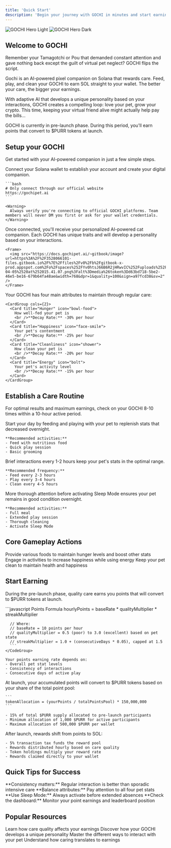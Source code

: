 ```yaml
---
title: 'Quick Start'
description: 'Begin your journey with GOCHI in minutes and start earning rewards'
---
```


<img
  className="block dark:hidden"
  src="https://media.discordapp.net/attachments/1224667348620021830/1360179979660427374/gochibanner3.webp?ex=67fa2dd2&is=67f8dc52&hm=483dcac56e75aa147354e523560d2128a5b8cffc4125924e940f0195341feff4&=&format=webp"
  alt="GOCHI Hero Light"
/>
<img
  className="hidden dark:block"
  src="https://media.discordapp.net/attachments/1224667348620021830/1360179979660427374/gochibanner3.webp?ex=67fa2dd2&is=67f8dc52&hm=483dcac56e75aa147354e523560d2128a5b8cffc4125924e940f0195341feff4&=&format=webp"
  alt="GOCHI Hero Dark"
/>

## Welcome to GOCHI

Remember your Tamagotchi or Pou that demanded constant attention and gave nothing back except the guilt of virtual pet neglect? GOCHI flips the script.

Gochi is an AI-powered pixel companion on Solana that rewards care. Feed, play, and clean your GOCHI to earn SOL straight to your wallet. The better your care, the bigger your earnings.

With adaptive AI that develops a unique personality based on your interactions, GOCHI creates a compelling loop: love your pet, grow your crypto. This time, keeping your virtual friend alive might actually help pay the bills... 

<Note>
  GOCHI is currently in pre-launch phase. During this period, you'll earn points that convert to $PURR tokens at launch.
</Note>

## Setup your GOCHI

Get started with your AI-powered companion in just a few simple steps.

<Steps>
  <Step title="Create Your Account">
    Connect your Solana wallet to establish your account and create your digital companion.
    
    ```bash
    # Only connect through our official website
    https://gochipet.ai
    ```

    <Warning>
      Always verify you're connecting to official GOCHI platforms. Team members will never DM you first or ask for your wallet credentials.
    </Warning>
  </Step>
  <Step title="Meet Your GOCHI">
    Once connected, you'll receive your personalized AI-powered cat companion. Each GOCHI has unique traits and will develop a personality based on your interactions.
    
    <Frame>
      <img src="https://docs.gochipet.ai/~gitbook/image?url=https%3A%2F%2F3528066101-files.gitbook.io%2F%7E%2Ffiles%2Fv0%2Fb%2Fgitbook-x-prod.appspot.com%2Fo%2Fspaces%252FYv0htsJ66B6R2jHRwvIC%252Fuploads%252FqSt9xtjVoM0mriDAob5j%252FScreenshot%25202025-04-05%2520at%252015.41.07.png%3Falt%3Dmedia%26token%3Dd63bd718-5be2-46e5-be16-679b64fa48ae&width=768&dpr=1&quality=100&sign=a97fcd38&sv=2" />
    </Frame>
  </Step>
  <Step title="Understand Basic Care">
    Your GOCHI has four main attributes to maintain through regular care:
    
    <CardGroup cols={2}>
      <Card title="Hunger" icon="bowl-food">
        How well-fed your pet is
        <br />**Decay Rate:** -30% per hour
      </Card>
      <Card title="Happiness" icon="face-smile">
        Your pet's contentment
        <br />**Decay Rate:** -25% per hour
      </Card>
      <Card title="Cleanliness" icon="shower">
        How clean your pet is
        <br />**Decay Rate:** -20% per hour
      </Card>
      <Card title="Energy" icon="bolt">
        Your pet's activity level
        <br />**Decay Rate:** -15% per hour
      </Card>
    </CardGroup>
  </Step>
</Steps>

## Establish a Care Routine

For optimal results and maximum earnings, check on your GOCHI 8-10 times within a 10-hour active period.

<AccordionGroup>
  <Accordion icon="sun" title="Morning Care">
    Start your day by feeding and playing with your pet to replenish stats that decreased overnight.
    
    **Recommended activities:**
    - Feed with nutritious food
    - Quick play session
    - Basic grooming
  </Accordion>
  <Accordion icon="clock" title="Regular Check-ins">
    Brief interactions every 1-2 hours keep your pet's stats in the optimal range.
    
    **Recommended frequency:**
    - Feed every 2-3 hours
    - Play every 3-4 hours
    - Clean every 4-5 hours
  </Accordion>
  <Accordion icon="moon" title="Evening Care">
    More thorough attention before activating Sleep Mode ensures your pet remains in good condition overnight.
    
    **Recommended activities:**
    - Full meal
    - Extended play session
    - Thorough cleaning
    - Activate Sleep Mode
  </Accordion>
</AccordionGroup>

## Core Gameplay Actions

<CardGroup cols={3}>
  <Card title="Feeding" icon="utensils" href="/care-activities#feeding">
    Provide various foods to maintain hunger levels and boost other stats
  </Card>
  <Card title="Playing" icon="toy" href="/care-activities#playing">
    Engage in activities to increase happiness while using energy
  </Card>
  <Card title="Cleaning" icon="broom" href="/care-activities#cleaning">
    Keep your pet clean to maintain health and happiness
  </Card>
</CardGroup>

## Start Earning

During the pre-launch phase, quality care earns you points that will convert to $PURR tokens at launch.

<Tabs>
  <Tab title="Points Earning">
    <CodeGroup>
      ```javascript Points Formula
      hourlyPoints = baseRate * qualityMultiplier * streakMultiplier
      
      // Where:
      // baseRate = 10 points per hour
      // qualityMultiplier = 0.5 (poor) to 3.0 (excellent) based on pet state
      // streakMultiplier = 1.0 + (consecutiveDays * 0.05), capped at 1.5
      ```
    </CodeGroup>

    Your points earning rate depends on:
    - Overall pet stat levels
    - Consistency of interactions
    - Consecutive days of active play
  </Tab>
  <Tab title="Token Conversion">
    At launch, your accumulated points will convert to $PURR tokens based on your share of the total point pool:
    
    ```
    tokenAllocation = (yourPoints / totalPointsPool) * 150,000,000
    ```
    
    - 15% of total $PURR supply allocated to pre-launch participants
    - Minimum allocation of 1,000 $PURR for active participants
    - Maximum allocation of 500,000 $PURR per wallet
  </Tab>
  <Tab title="Post-Launch Rewards">
    After launch, rewards shift from points to SOL:
    
    - 5% transaction tax funds the reward pool
    - Rewards distributed hourly based on care quality
    - Token holdings multiply your reward rate
    - Rewards claimed directly to your wallet
  </Tab>
</Tabs>

## Quick Tips for Success

<Check>
  **Consistency matters:** Regular interaction is better than sporadic intensive care
</Check>
<Check>
  **Balance attributes:** Pay attention to all four pet stats
</Check>
<Check>
  **Use Sleep Mode:** Always activate before extended absences
</Check>
<Check>
  **Check the dashboard:** Monitor your point earnings and leaderboard position
</Check>

## Popular Resources

<CardGroup cols={2}>
  <Card title="Pet Stats & Needs" icon="chart-line" href="/pet-mechanics-ai/pet-stats-needs">
    Learn how care quality affects your earnings
  </Card>
  <Card title="AI Personality System" icon="robot" href="/pet-mechanics-ai/ai-personality">
    Discover how your GOCHI develops a unique personality
  </Card>
  <Card title="Care Activities" icon="hand-holding-heart" href="/pet-mechanics-ai/care-activities">
    Master the different ways to interact with your pet
  </Card>
  <Card title="Earning Mechanics" icon="coins" href="/earning-mechanics/care-to-earn">
    Understand how caring translates to earnings
  </Card>
</CardGroup>